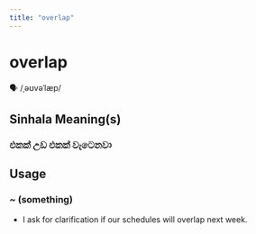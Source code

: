 ```yaml
---
title: "overlap"
---
```


# overlap

🗣️ /ˌəʊvəˈlæp/

## Sinhala Meaning(s)

### එකක් උඩ එකක් වැටෙනවා

## Usage

### ~ (something)

- I ask for clarification if our schedules will overlap next week.

